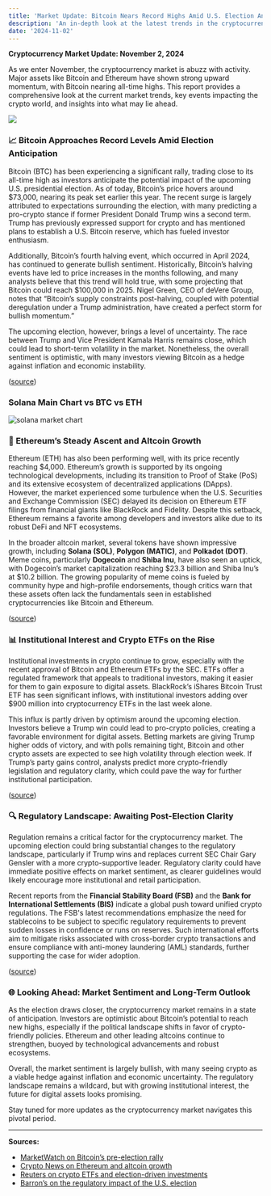 ```yaml
---
title: 'Market Update: Bitcoin Nears Record Highs Amid U.S. Election Anticipation'
description: 'An in-depth look at the latest trends in the cryptocurrency market, highlighting Bitcoin’s rally, Ethereum’s developments, meme coin surges, and the implications of the upcoming U.S. election for crypto regulation.'
date: '2024-11-02'
---
```


**Cryptocurrency Market Update: November 2, 2024**

As we enter November, the cryptocurrency market is abuzz with activity. Major assets like Bitcoin and Ethereum have shown strong upward momentum, with Bitcoin nearing all-time highs. This report provides a comprehensive look at the current market trends, key events impacting the crypto world, and insights into what may lie ahead.

<div className='mx-auto w-[300px] sm:w-[500px]'>
    <img className='rounded-lg' src='https://cdn.pixabay.com/photo/2015/01/10/08/55/rhine-595023_1280.jpg' />
</div>

### 📈 Bitcoin Approaches Record Levels Amid Election Anticipation

Bitcoin (BTC) has been experiencing a significant rally, trading close to its all-time high as investors anticipate the potential impact of the upcoming U.S. presidential election. As of today, Bitcoin’s price hovers around $73,000, nearing its peak set earlier this year. The recent surge is largely attributed to expectations surrounding the election, with many predicting a pro-crypto stance if former President Donald Trump wins a second term. Trump has previously expressed support for crypto and has mentioned plans to establish a U.S. Bitcoin reserve, which has fueled investor enthusiasm.

Additionally, Bitcoin’s fourth halving event, which occurred in April 2024, has continued to generate bullish sentiment. Historically, Bitcoin’s halving events have led to price increases in the months following, and many analysts believe that this trend will hold true, with some projecting that Bitcoin could reach $100,000 in 2025. Nigel Green, CEO of deVere Group, notes that “Bitcoin’s supply constraints post-halving, coupled with potential deregulation under a Trump administration, have created a perfect storm for bullish momentum.”

The upcoming election, however, brings a level of uncertainty. The race between Trump and Vice President Kamala Harris remains close, which could lead to short-term volatility in the market. Nonetheless, the overall sentiment is optimistic, with many investors viewing Bitcoin as a hedge against inflation and economic instability.

([source](https://www.marketwatch.com/story/bitcoin-trades-near-73-000-closes-in-on-record-high-as-bulls-tout-election-hopes-9f83eb29?utm_source=chatgpt.com))

### Solana Main Chart vs BTC vs ETH
<div className='mx-auto w-[300px] sm:w-[500px]'>
    <img className='rounded-lg' src='https://www.tradingview.com/x/YevgRGR3/' alt='solana market chart'/>
</div>

### 💸 Ethereum’s Steady Ascent and Altcoin Growth

Ethereum (ETH) has also been performing well, with its price recently reaching $4,000. Ethereum’s growth is supported by its ongoing technological developments, including its transition to Proof of Stake (PoS) and its extensive ecosystem of decentralized applications (DApps). However, the market experienced some turbulence when the U.S. Securities and Exchange Commission (SEC) delayed its decision on Ethereum ETF filings from financial giants like BlackRock and Fidelity. Despite this setback, Ethereum remains a favorite among developers and investors alike due to its robust DeFi and NFT ecosystems.

In the broader altcoin market, several tokens have shown impressive growth, including **Solana (SOL)**, **Polygon (MATIC)**, and **Polkadot (DOT)**. Meme coins, particularly **Dogecoin** and **Shiba Inu**, have also seen an uptick, with Dogecoin’s market capitalization reaching $23.3 billion and Shiba Inu’s at $10.2 billion. The growing popularity of meme coins is fueled by community hype and high-profile endorsements, though critics warn that these assets often lack the fundamentals seen in established cryptocurrencies like Bitcoin and Ethereum.




([source](https://crypto.news/crypto-market-outlook-insights-and-predictions/))

### 📊 Institutional Interest and Crypto ETFs on the Rise

Institutional investments in crypto continue to grow, especially with the recent approval of Bitcoin and Ethereum ETFs by the SEC. ETFs offer a regulated framework that appeals to traditional investors, making it easier for them to gain exposure to digital assets. BlackRock’s iShares Bitcoin Trust ETF has seen significant inflows, with institutional investors adding over $900 million into cryptocurrency ETFs in the last week alone.

This influx is partly driven by optimism around the upcoming election. Investors believe a Trump win could lead to pro-crypto policies, creating a favorable environment for digital assets. Betting markets are giving Trump higher odds of victory, and with polls remaining tight, Bitcoin and other crypto assets are expected to see high volatility through election week. If Trump’s party gains control, analysts predict more crypto-friendly legislation and regulatory clarity, which could pave the way for further institutional participation.

([source](https://www.reuters.com/technology/crypto-etfs-see-big-inflows-ahead-us-election-traders-brace-volatility-2024-11-01/?utm_source=chatgpt.com))

### 🔍 Regulatory Landscape: Awaiting Post-Election Clarity

Regulation remains a critical factor for the cryptocurrency market. The upcoming election could bring substantial changes to the regulatory landscape, particularly if Trump wins and replaces current SEC Chair Gary Gensler with a more crypto-supportive leader. Regulatory clarity could have immediate positive effects on market sentiment, as clearer guidelines would likely encourage more institutional and retail participation.

Recent reports from the **Financial Stability Board (FSB)** and the **Bank for International Settlements (BIS)** indicate a global push toward unified crypto regulations. The FSB's latest recommendations emphasize the need for stablecoins to be subject to specific regulatory requirements to prevent sudden losses in confidence or runs on reserves. Such international efforts aim to mitigate risks associated with cross-border crypto transactions and ensure compliance with anti-money laundering (AML) standards, further supporting the case for wider adoption.

([source](https://www.barrons.com/articles/bitcoin-trump-harris-election-crypto-76378134?utm_source=chatgpt.com))

### 🌐 Looking Ahead: Market Sentiment and Long-Term Outlook

As the election draws closer, the cryptocurrency market remains in a state of anticipation. Investors are optimistic about Bitcoin’s potential to reach new highs, especially if the political landscape shifts in favor of crypto-friendly policies. Ethereum and other leading altcoins continue to strengthen, buoyed by technological advancements and robust ecosystems.

Overall, the market sentiment is largely bullish, with many seeing crypto as a viable hedge against inflation and economic uncertainty. The regulatory landscape remains a wildcard, but with growing institutional interest, the future for digital assets looks promising.

Stay tuned for more updates as the cryptocurrency market navigates this pivotal period.

---

**Sources:**
- [MarketWatch on Bitcoin’s pre-election rally](https://www.marketwatch.com/story/bitcoin-trades-near-73-000-closes-in-on-record-high-as-bulls-tout-election-hopes-9f83eb29?utm_source=chatgpt.com)
- [Crypto News on Ethereum and altcoin growth](https://crypto.news/crypto-market-outlook-insights-and-predictions/)
- [Reuters on crypto ETFs and election-driven investments](https://www.reuters.com/technology/crypto-etfs-see-big-inflows-ahead-us-election-traders-brace-volatility-2024-11-01/?utm_source=chatgpt.com)
- [Barron’s on the regulatory impact of the U.S. election](https://www.barrons.com/articles/bitcoin-trump-harris-election-crypto-76378134?utm_source=chatgpt.com)
